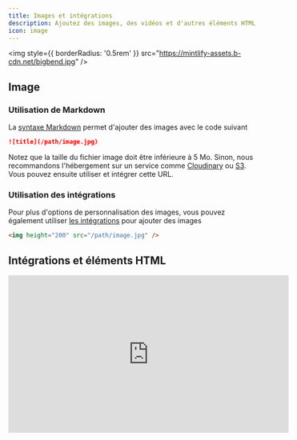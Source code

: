 ```yaml
---
title: Images et intégrations
description: Ajoutez des images, des vidéos et d'autres éléments HTML
icon: image
---
```


<img style={{ borderRadius: '0.5rem' }} src="https://mintlify-assets.b-cdn.net/bigbend.jpg" />

## Image

### Utilisation de Markdown

La [syntaxe Markdown](https://www.markdownguide.org/basic-syntax/#images) permet d'ajouter des images avec le code suivant

```md
![title](/path/image.jpg)
```

Notez que la taille du fichier image doit être inférieure à 5 Mo. Sinon, nous recommandons l'hébergement sur un service comme [Cloudinary](https://cloudinary.com/) ou [S3](https://aws.amazon.com/s3/). Vous pouvez ensuite utiliser et intégrer cette URL.

### Utilisation des intégrations

Pour plus d'options de personnalisation des images, vous pouvez également utiliser [les intégrations](/writing-content/embed) pour ajouter des images

```html
<img height="200" src="/path/image.jpg" />
```

## Intégrations et éléments HTML

<iframe width="560" height="315" src="https://www.youtube.com/embed/4KzFe50RQkQ" title="YouTube video player" frameBorder="0" allow="accelerometer; autoplay; clipboard-write; encrypted-media; gyroscope; picture-in-picture" allowFullScreen style={{ width: '100%', borderRadius: '0.5rem' }} />

<br />

<Tip>
  Mintlify prend en charge [les balises HTML dans Markdown](https://www.markdownguide.org/basic-syntax/#html). C'est utile si vous préférez les balises HTML à la syntaxe Markdown et vous permet de créer de la documentation avec une flexibilité illimitée.
</Tip>

### iFrames

Charge une autre page HTML dans le document. Le plus souvent utilisé pour intégrer des vidéos.

```html
<iframe src="https://www.youtube.com/embed/4KzFe50RQkQ"> </iframe>
```
